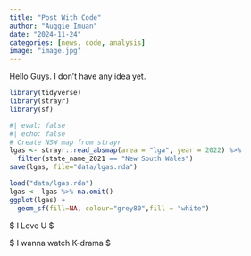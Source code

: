 ```yaml
---
title: "Post With Code"
author: "Auggie Imuan"
date: "2024-11-24"
categories: [news, code, analysis]
image: "image.jpg"
---
```


Hello Guys. I don't have any idea yet.

```r
library(tidyverse)
library(strayr)
library(sf)

```

```r
#| eval: false
#| echo: false
# Create NSW map from strayr 
lgas <- strayr::read_absmap(area = "lga", year = 2022) %>%
  filter(state_name_2021 == "New South Wales")
save(lgas, file="data/lgas.rda")
```


```r
load("data/lgas.rda")
lgas <- lgas %>% na.omit()
ggplot(lgas) +
  geom_sf(fill=NA, colour="grey80",fill = "white")
```

\$ I Love U \$

\$ I wanna watch K-drama \$
